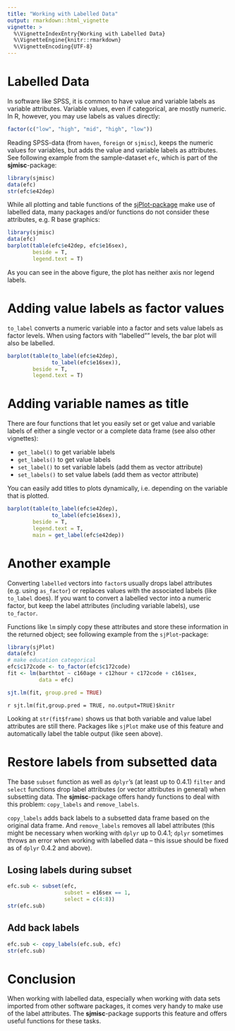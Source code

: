 ---
title: "Working with Labelled Data"
output: rmarkdown::html_vignette
vignette: >
  %\VignetteIndexEntry{Working with Labelled Data}
  %\VignetteEngine{knitr::rmarkdown}
  %\VignetteEncoding{UTF-8}
---

# Labelled Data

In software like SPSS, it is common to have value and variable labels as variable attributes. Variable values, even if categorical, are mostly numeric. In R, however, you may use labels as values directly:

```{r collapse=TRUE}
factor(c("low", "high", "mid", "high", "low"))
```

Reading SPSS-data (from `haven`, `foreign` or `sjmisc`), keeps the numeric values for variables, but adds the value and variable labels as attributes. See following example from the sample-dataset `efc`, which is part of the **sjmisc**-package:

```{r collapse=TRUE}
library(sjmisc)
data(efc)
str(efc$e42dep)
```

While all plotting and table functions of the [sjPlot-package](http://cran.r-project.org/package=sjPlot) make use of labelled data, many packages and/or functions do not consider these attributes, e.g. R base graphics:

```{r fig.width=6, fig.height=4, dpi=72, dev="png", warning=FALSE}
library(sjmisc)
data(efc)
barplot(table(efc$e42dep, efc$e16sex), 
        beside = T, 
        legend.text = T)
```

As you can see in the above figure, the plot has neither axis nor legend labels.

# Adding value labels as factor values

`to_label` converts a numeric variable into a factor and sets value labels as factor levels. When using factors with "labelled"" levels, the bar plot will also be labelled.

```{r fig.width=6, fig.height=4, dpi=72, dev="png", warning=FALSE}
barplot(table(to_label(efc$e42dep),
              to_label(efc$e16sex)), 
        beside = T, 
        legend.text = T)
```

# Adding variable names as title

There are four functions that let you easily set or get value and variable labels of either a single vector or a complete data frame (see also other vignettes):

  * `get_label()` to get variable labels
  * `get_labels()` to get value labels
  * `set_label()` to set variable labels (add them as vector attribute)
  * `set_labels()` to set value labels (add them as vector attribute)

You can easily add titles to plots dynamically, i.e. depending on the variable that is plotted.

```{r fig.width=6, fig.height=4, dpi=72, dev="png", warning=FALSE}
barplot(table(to_label(efc$e42dep),
              to_label(efc$e16sex)), 
        beside = T, 
        legend.text = T,
        main = get_label(efc$e42dep))
```

# Another example

Converting `labelled` vectors into `factor`s usually drops label attributes (e.g. using `as_factor`) or replaces values with the associated labels (like `to_label` does). If you want to convert a labelled vector into a numeric factor, but keep the label attributes (including variable labels), use `to_factor`.

Functions like `lm` simply copy these attributes and store these information in the returned object; see following example from the `sjPlot`-package:

```{r collapse=TRUE}
library(sjPlot)
data(efc)
# make education categorical
efc$c172code <- to_factor(efc$c172code)
fit <- lm(barthtot ~ c160age + c12hour + c172code + c161sex, 
          data = efc)
```

```{r eval=FALSE, collapse=TRUE}
sjt.lm(fit, group.pred = TRUE)
```
`r sjt.lm(fit,group.pred = TRUE, no.output=TRUE)$knitr`

Looking at `str(fit$frame)` shows us that both variable and value label attributes are still there. Packages like `sjPlot` make use of this feature and automatically label the table output (like seen above).

# Restore labels from subsetted data

The base `subset` function as well as `dplyr`'s (at least up to 0.4.1) `filter` and `select` functions drop label attributes (or vector attributes in general) when subsetting data. The **sjmisc**-package offers handy functions to deal with this problem: `copy_labels` and `remove_labels`.

`copy_labels` adds back labels to a subsetted data frame based on the original data frame. And `remove_labels` removes all label attributes (this might be necessary when working with `dplyr` up to 0.4.1; `dplyr` sometimes throws an error when working with labelled data – this issue should be fixed as of `dplyr` 0.4.2 and above).


## Losing labels during subset

```{r, collapse=TRUE, message=FALSE}
efc.sub <- subset(efc, 
                  subset = e16sex == 1, 
                  select = c(4:8))
str(efc.sub)
```

## Add back labels

```{r, collapse=TRUE}
efc.sub <- copy_labels(efc.sub, efc)
str(efc.sub)
```

# Conclusion

When working with labelled data, especially when working with data sets imported from other software packages, it comes very handy to make use of the label attributes. The **sjmisc**-package supports this feature and offers useful functions for these tasks.
